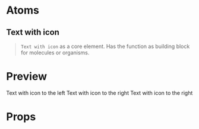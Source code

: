 
<Meta title="Core/Text/With Icon" component={Text} />

# Atoms

## Text with icon

> `Text with icon` as a core element. Has the function as building block for molecules or organisms.

# Preview

<Preview>
  <Story name="With Icon">
    <StoriesDivider labels={['Icon to the left', 'Icon to the right', 'Icon to left and right']}>
      <Text leftIcon={{ icon: cookie, size: 'l' }} size="s">
        Text with icon to the left
      </Text>
      <Text rightIcon={{ icon: cookie, size: 'l' }} size="s">
        Text with icon to the right
      </Text>
      <Text leftIcon={{ icon: cookie, size: 'l' }} rightIcon={{ icon: cookie, size: 'l' }} size="s">
        Text with icon to the right
      </Text>
    </StoriesDivider>
  </Story>
</Preview>

# Props

<Props of={Text} />
